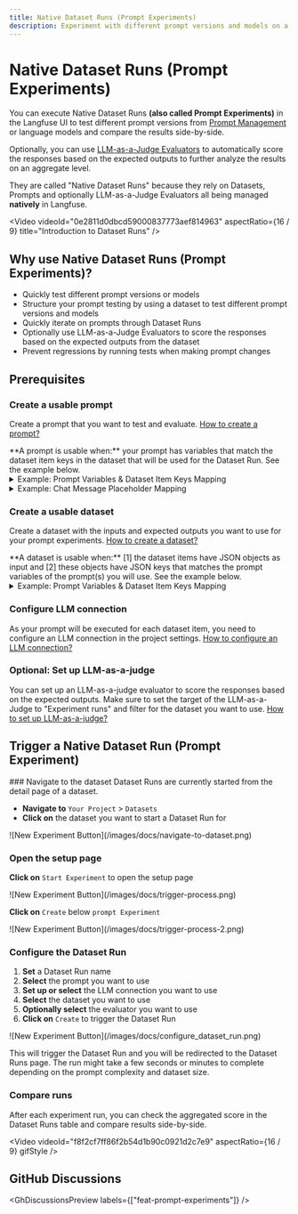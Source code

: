 ```yaml
---
title: Native Dataset Runs (Prompt Experiments)
description: Experiment with different prompt versions and models on a dataset and compare the results side-by-side.
---
```


# Native Dataset Runs (Prompt Experiments)

You can execute Native Dataset Runs **(also called Prompt Experiments)** in the Langfuse UI to test different prompt versions from [Prompt Management](/docs/prompt-management) or language models and compare the results side-by-side.

Optionally, you can use [LLM-as-a-Judge Evaluators](/docs/evaluation/evaluation-methods/llm-as-a-judge) to automatically score the responses based on the expected outputs to further analyze the results on an aggregate level.

They are called "Native Dataset Runs" because they rely on Datasets, Prompts and optionally LLM-as-a-Judge Evaluators all being managed **natively** in Langfuse.

<Video
  videoId="0e2811d0dbcd59000837773aef814963"
  aspectRatio={16 / 9}
  title="Introduction to Dataset Runs"
/>

## Why use Native Dataset Runs (Prompt Experiments)?

- Quickly test different prompt versions or models
- Structure your prompt testing by using a dataset to test different prompt versions and models
- Quickly iterate on prompts through Dataset Runs
- Optionally use LLM-as-a-Judge Evaluators to score the responses based on the expected outputs from the dataset
- Prevent regressions by running tests when making prompt changes

## Prerequisites

<Steps>

### Create a usable prompt

Create a prompt that you want to test and evaluate. [How to create a prompt?](/docs/prompt-management/get-started)

<Callout type="info">
  **A prompt is usable when:** your prompt has variables that match the dataset
  item keys in the dataset that will be used for the Dataset Run. See the
  example below.
</Callout>

<details>
<summary>Example: Prompt Variables & Dataset Item Keys Mapping</summary>
<div className="grid md:grid-cols-1 gap-4">
<div>

<br />
**Prompt:** ```bash You are a Langfuse expert. Answer based on:
{{ documentation }}

Question: {{question}}

````

</div>
<div>

<br/>**Dataset Item:**
```json
{
  "documentation": "Langfuse is an LLM Engineering Platform",
  "question": "What is Langfuse?"
}
````

</div>
</div>

In this example:

- The prompt variable `{{documentation}}` maps to the JSON key `"documentation"`
- The prompt variable `{{question}}` maps to the JSON key `"question"`
- Both keys must exist in the dataset item's input JSON for the experiment to run successfully

</details>

<details>
<summary>Example: Chat Message Placeholder Mapping</summary>

In addition to variables, you can also map placeholders in chat message prompts to dataset item keys.
This is useful when the dataset item also contains for example a chat message history to use.
Your chat prompt needs to contain a placeholder with a name. Variables within placeholders are not resolved.

**Chat Prompt:**
Placeholder named: `message_history`

**Dataset Item:**

```json
{
  "message_history": [
    {
      "role": "user",
      "content": "What is Langfuse?"
    },
    {
      "role": "assistant",
      "content": "Langfuse is a tool for tracking and analyzing the performance of language models."
    }
  ],
  "question": "What is Langfuse?"
}
```

In this example:

- The chat prompt placeholder `message_history` maps to the JSON key `"message_history"`.
- The prompt variable `{{question}}` maps to the JSON key `"question"` in a variable not within a placeholder message.
- Both keys must exist in the dataset item's input JSON for the experiment to run successfully

</details>

### Create a usable dataset

Create a dataset with the inputs and expected outputs you want to use for your prompt experiments. [How to create a dataset?](/docs/evaluation/dataset-runs/datasets)

<Callout type="info">
  **A dataset is usable when:** [1] the dataset items have JSON objects as input
  and [2] these objects have JSON keys that matches the prompt variables of the
  prompt(s) you will use. See the example below.
</Callout>

 <details>
<summary>Example: Prompt Variables & Dataset Item Keys Mapping</summary>
<div className="grid md:grid-cols-1 gap-4">
<div>

<br />
**Prompt:** ```bash You are a Langfuse expert. Answer based on:
{{ documentation }}

Question: {{question}}

````

</div>
<div>

<br/>**Dataset Item:**
```json
{
  "documentation": "Langfuse is an LLM Engineering Platform",
  "question": "What is Langfuse?"
}
````

</div>
</div>

In this example:

- The prompt variable `{{documentation}}` maps to the JSON key `"documentation"`
- The prompt variable `{{question}}` maps to the JSON key `"question"`
- Both keys must exist in the dataset item's input JSON for the experiment to run successfully

</details>

### Configure LLM connection

As your prompt will be executed for each dataset item, you need to configure an LLM connection in the project settings. [How to configure an LLM connection?](/docs/administration/llm-connection)

### Optional: Set up LLM-as-a-judge

You can set up an LLM-as-a-judge evaluator to score the responses based on the expected outputs. Make sure to set the target of the LLM-as-a-Judge to "Experiment runs" and filter for the dataset you want to use. [How to set up LLM-as-a-judge?](/docs/evaluation/evaluation-methods/llm-as-a-judge)

</Steps>

## Trigger a Native Dataset Run (Prompt Experiment)

<Steps>
### Navigate to the dataset
Dataset Runs are currently started from the detail page of a dataset.

- **Navigate to** `Your Project` > `Datasets`
- **Click on** the dataset you want to start a Dataset Run for

<Frame border fullWidth>
  ![New Experiment Button](/images/docs/navigate-to-dataset.png)
</Frame>

### Open the setup page

**Click on** `Start Experiment` to open the setup page

<Frame border fullWidth>
  ![New Experiment Button](/images/docs/trigger-process.png)
</Frame>

**Click on** `Create` below `prompt Experiment`

<Frame border>
  ![New Experiment Button](/images/docs/trigger-process-2.png)
</Frame>

### Configure the Dataset Run

1. **Set** a Dataset Run name
2. **Select** the prompt you want to use
3. **Set up or select** the LLM connection you want to use
4. **Select** the dataset you want to use
5. **Optionally select** the evaluator you want to use
6. **Click on** `Create` to trigger the Dataset Run

<Frame border>
  ![New Experiment Button](/images/docs/configure_dataset_run.png)
</Frame>

This will trigger the Dataset Run and you will be redirected to the Dataset Runs page. The run might take a few seconds or minutes to complete depending on the prompt complexity and dataset size.

### Compare runs

After each experiment run, you can check the aggregated score in the Dataset Runs table and compare results side-by-side.

<Video
  videoId="f8f2cf7ff86f2b54d1b90c0921d2c7e9"
  aspectRatio={16 / 9}
  gifStyle
/>

</Steps>

## GitHub Discussions


<GhDiscussionsPreview labels={["feat-prompt-experiments"]} />
